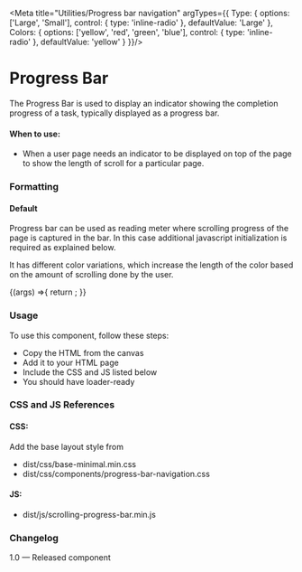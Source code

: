 

<Meta title="Utilities/Progress bar navigation" argTypes={{
  Type: {
    options: ['Large', 'Small'],
    control: { type: 'inline-radio' },
    defaultValue: 'Large'
  },
  Colors: {
    options: ['yellow', 'red', 'green', 'blue'],
    control: { type: 'inline-radio' },
    defaultValue: 'yellow'
  }
}}/>

# Progress Bar
The Progress Bar is used to display an indicator showing the completion progress of a task, typically displayed as a progress bar.

#### When to use:
- When a user page needs an indicator to be displayed on top of the page to show the length of scroll for a particular page.

### Formatting
#### Default
Progress bar can be used as reading meter where scrolling progress of the page is captured in the bar. In this case additional javascript initialization is required as explained below. 

It has different color variations, which increase the length of the color based on the amount of scrolling done by the user.

<Canvas>
  <Story 
    name="Progress bar navigation"
    parameters={{
        layout: "fullscreen",
        docs: {
          inlineStories: false,
        }
      }}>
    {(args) =>{
      return <ProgressBarNavigation {...args}></ProgressBarNavigation>;
    }}
  </Story>
</Canvas>

### Usage
To use this component, follow these steps:
- Copy the HTML from the canvas
- Add it to your HTML page
- Include the CSS and JS listed below
- You should have loader-ready

### CSS and JS References

#### CSS:
Add the base layout style from 

- dist/css/base-minimal.min.css
- dist/css/components/progress-bar-navigation.css

#### JS:
- dist/js/scrolling-progress-bar.min.js

### Changelog
1.0 — Released component


